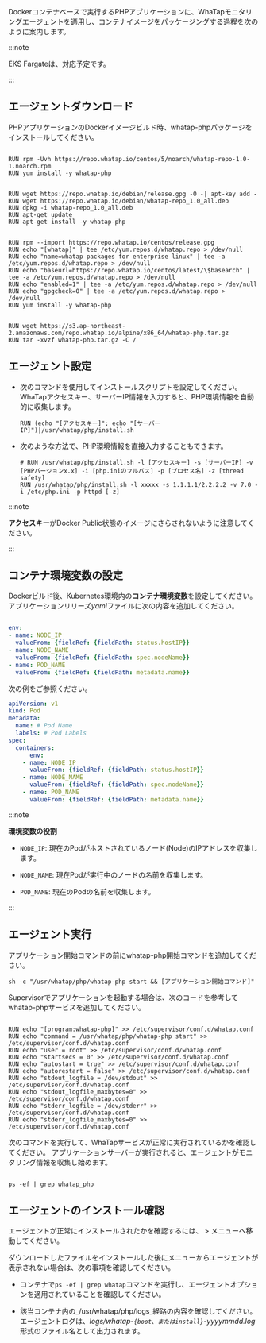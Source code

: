 Dockerコンテナベースで実行するPHPアプリケーションに、WhaTapモニタリングエージェントを適用し、コンテナイメージをパッケージングする過程を次のように案内します。 

:::note 

EKS Fargateは、対応予定です。 

:::

## エージェントダウンロード

PHPアプリケーションのDockerイメージビルド時、whatap-phpパッケージをインストールしてください。

<Tabs>
<TabItem value="rc" label="Red Hat/CentOS" default>

```docker title='Red Hat/CentOS'

RUN rpm -Uvh https://repo.whatap.io/centos/5/noarch/whatap-repo-1.0-1.noarch.rpm
RUN yum install -y whatap-php

```

</TabItem>

<TabItem value="du" label="Debian/Ubuntu" default>

```docker title='Debian/Ubuntu'

RUN wget https://repo.whatap.io/debian/release.gpg -O -| apt-key add -
RUN wget https://repo.whatap.io/debian/whatap-repo_1.0_all.deb
RUN dpkg -i whatap-repo_1.0_all.deb
RUN apt-get update
RUN apt-get install -y whatap-php

```

</TabItem>

<TabItem value="al" label="Amazon Linux" default>

```docker title='Amazon Linux'

RUN rpm --import https://repo.whatap.io/centos/release.gpg
RUN echo "[whatap]" | tee /etc/yum.repos.d/whatap.repo > /dev/null
RUN echo "name=whatap packages for enterprise linux" | tee -a /etc/yum.repos.d/whatap.repo > /dev/null
RUN echo "baseurl=https://repo.whatap.io/centos/latest/\$basearch" | tee -a /etc/yum.repos.d/whatap.repo > /dev/null
RUN echo "enabled=1" | tee -a /etc/yum.repos.d/whatap.repo > /dev/null
RUN echo "gpgcheck=0" | tee -a /etc/yum.repos.d/whatap.repo > /dev/null
RUN yum install -y whatap-php

```

</TabItem>

<TabItem value="apl" label="Alpine Linux" default>

```docker title='Alpine Linux'

RUN wget https://s3.ap-northeast-2.amazonaws.com/repo.whatap.io/alpine/x86_64/whatap-php.tar.gz
RUN tar -xvzf whatap-php.tar.gz -C /

```

</TabItem>

</Tabs>

## エージェント設定

- 次のコマンドを使用してインストールスクリプトを設定してください。 WhaTapアクセスキー、サーバーIP情報を入力すると、PHP環境情報を自動的に収集します。

  ```docker
  RUN (echo "[アクセスキー]"; echo "[サーバーIP]")|/usr/whatap/php/install.sh
  ```

- 次のような方法で、PHP環境情報を直接入力することもできます。 

  ```docker
  # RUN /usr/whatap/php/install.sh -l [アクセスキー] -s [サーバーIP] -v [PHPバージョンx.x] -i [php.iniのフルパス] -p [プロセス名] -z [thread safety]
  RUN /usr/whatap/php/install.sh -l xxxxx -s 1.1.1.1/2.2.2.2 -v 7.0 -i /etc/php.ini -p httpd [-z]
  ```

:::note 

**アクセスキー**がDocker Public状態のイメージにさらされないように注意してください。

:::

## コンテナ環境変数の設定

Dockerビルド後、Kubernetes環境内の**コンテナ環境変数**を設定してください。 アプリケーションリリーズ*yaml*ファイルに次の内容を追加してください。 

```yaml

env:
- name: NODE_IP
  valueFrom: {fieldRef: {fieldPath: status.hostIP}}
- name: NODE_NAME
  valueFrom: {fieldRef: {fieldPath: spec.nodeName}}
- name: POD_NAME
  valueFrom: {fieldRef: {fieldPath: metadata.name}}

```

次の例をご参照ください。 

```yaml
apiVersion: v1
kind: Pod
metadata:
  name: # Pod Name
  labels: # Pod Labels
spec:
  containers:
	  env:
    - name: NODE_IP
      valueFrom: {fieldRef: {fieldPath: status.hostIP}}
    - name: NODE_NAME
      valueFrom: {fieldRef: {fieldPath: spec.nodeName}}
    - name: POD_NAME
      valueFrom: {fieldRef: {fieldPath: metadata.name}}
```

:::note 

**環境変数の役割**

- `NODE_IP`: 現在のPodがホストされているノード(Node)のIPアドレスを収集します。

- `NODE_NAME`: 現在Podが実行中のノードの名前を収集します。

- `POD_NAME`: 現在のPodの名前を収集します。

:::

## エージェント実行

<Tabs>
<TabItem value="cm" label="Command" default>

アプリケーション開始コマンドの前にwhatap-php開始コマンドを追加してください。 

```docker'
sh -c "/usr/whatap/php/whatap-php start && [アプリケーション開始コマンド]"
```

</TabItem>

<TabItem value="sup" label="Supervisor" default>

Supervisorでアプリケーションを起動する場合は、次のコードを参考してwhatap-phpサービスを追加してください。

```docker

RUN echo "[program:whatap-php]" >> /etc/supervisor/conf.d/whatap.conf
RUN echo "command = /usr/whatap/php/whatap-php start" >> /etc/supervisor/conf.d/whatap.conf
RUN echo "user = root" >> /etc/supervisor/conf.d/whatap.conf
RUN echo "startsecs = 0" >> /etc/supervisor/conf.d/whatap.conf
RUN echo "autostart = true" >> /etc/supervisor/conf.d/whatap.conf
RUN echo "autorestart = false" >> /etc/supervisor/conf.d/whatap.conf
RUN echo "stdout_logfile = /dev/stdout" >> /etc/supervisor/conf.d/whatap.conf
RUN echo "stdout_logfile_maxbytes=0" >> /etc/supervisor/conf.d/whatap.conf
RUN echo "stderr_logfile = /dev/stderr" >> /etc/supervisor/conf.d/whatap.conf
RUN echo "stderr_logfile_maxbytes=0" >> /etc/supervisor/conf.d/whatap.conf

```

</TabItem>

</Tabs>

次のコマンドを実行して、WhaTapサービスが正常に実行されているかを確認してください。 アプリケーションサーバーが実行されると、エージェントがモニタリング情報を収集し始めます。

```docker

ps -ef | grep whatap_php

```

## エージェントのインストール確認

エージェントが正常にインストールされたかを確認するには、<Cmdname sid="dashboard" className="uitext" /> > <Cmdname sid="serviceDashboard" className="uitext" />メニューへ移動してください。

ダウンロードしたファイルをインストールした後に<Cmdname sid="dashboard" className="uitext" />メニューからエージェントが表示されない場合は、次の事項を確認してください。

- コンテナで`ps -ef | grep whatap`コマンドを実行し、エージェントオプションを適用されていることを確認してください。

- 該当コンテナ内の_/usr/whatap/php/logs_経路の内容を確認してください。 エージェントログは、*logs/whatap-`{boot、またはinstall}`-yyyymmdd.log* 形式のファイル名として出力されます。
